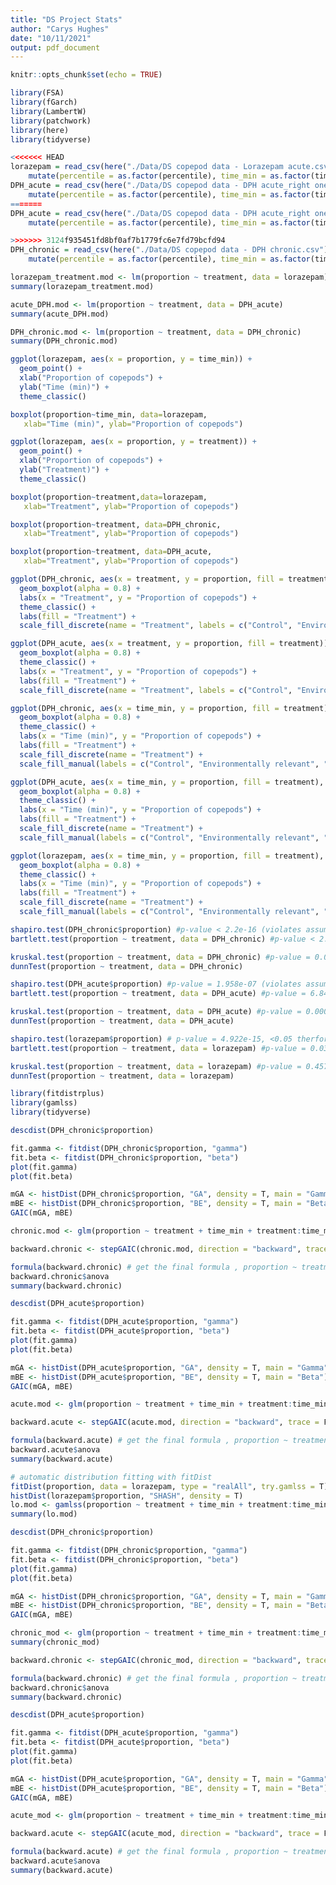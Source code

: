 ```yaml
---
title: "DS Project Stats"
author: "Carys Hughes"
date: "10/11/2021"
output: pdf_document
---
```


```r
knitr::opts_chunk$set(echo = TRUE)
```

```r
library(FSA) 
library(fGarch)
library(LambertW)
library(patchwork)
library(here)
library(tidyverse)
```

```r
<<<<<<< HEAD
lorazepam = read_csv(here("./Data/DS copepod data - Lorazepam acute.csv")) %>%
    mutate(percentile = as.factor(percentile), time_min = as.factor(time_min))
DPH_acute = read_csv(here("./Data/DS copepod data - DPH acute_right one.csv")) %>%
    mutate(percentile = as.factor(percentile), time_min = as.factor(time_min))
=======
DPH_acute = read_csv(here("./Data/DS copepod data - DPH acute_right one.csv")) %>%
    mutate(percentile = as.factor(percentile), time_min = as.factor(time_min))

>>>>>>> 3124f935451fd8bf0af7b1779fc6e7fd79bcfd94
DPH_chronic = read_csv(here("./Data/DS copepod data - DPH chronic.csv")) %>%
    mutate(percentile = as.factor(percentile), time_min = as.factor(time_min))
```



```r
lorazepam_treatment.mod <- lm(proportion ~ treatment, data = lorazepam)
summary(lorazepam_treatment.mod)

acute_DPH.mod <- lm(proportion ~ treatment, data = DPH_acute)
summary(acute_DPH.mod)

DPH_chronic.mod <- lm(proportion ~ treatment, data = DPH_chronic)
summary(DPH_chronic.mod)
```

```r
ggplot(lorazepam, aes(x = proportion, y = time_min)) + 
  geom_point() + 
  xlab("Proportion of copepods") +
  ylab("Time (min)") +
  theme_classic()

boxplot(proportion~time_min, data=lorazepam,
   xlab="Time (min)", ylab="Proportion of copepods")

ggplot(lorazepam, aes(x = proportion, y = treatment)) + 
  geom_point() + 
  xlab("Proportion of copepods") +
  ylab("Treatment)") +
  theme_classic()

boxplot(proportion~treatment,data=lorazepam,
   xlab="Treatment", ylab="Proportion of copepods")
```

```r
boxplot(proportion~treatment, data=DPH_chronic, 
   xlab="Treatment", ylab="Proportion of copepods") 

boxplot(proportion~treatment, data=DPH_acute,
   xlab="Treatment", ylab="Proportion of copepods") 

ggplot(DPH_chronic, aes(x = treatment, y = proportion, fill = treatment)) + 
  geom_boxplot(alpha = 0.8) +
  labs(x = "Treatment", y = "Proportion of copepods") +
  theme_classic() +
  labs(fill = "Treatment") +
  scale_fill_discrete(name = "Treatment", labels = c("Control", "Environmentally relevant", "High"))

ggplot(DPH_acute, aes(x = treatment, y = proportion, fill = treatment)) + 
  geom_boxplot(alpha = 0.8) +
  theme_classic() +
  labs(x = "Treatment", y = "Proportion of copepods") +  
  labs(fill = "Treatment") +
  scale_fill_discrete(name = "Treatment", labels = c("Control", "Environmentally relevant", "High"))

ggplot(DPH_chronic, aes(x = time_min, y = proportion, fill = treatment), xlab="Time (min)", ylab="Proportion of copepods") + 
  geom_boxplot(alpha = 0.8) +
  theme_classic() +
  labs(x = "Time (min)", y = "Proportion of copepods") +   
  labs(fill = "Treatment") +
  scale_fill_discrete(name = "Treatment") +
  scale_fill_manual(labels = c("Control", "Environmentally relevant", "High"), values = c("skyblue1", "palegreen3", "firebrick1")) 

ggplot(DPH_acute, aes(x = time_min, y = proportion, fill = treatment), xlab="Time (min)", ylab="Proportion of copepods") + 
  geom_boxplot(alpha = 0.8) +
  theme_classic() +
  labs(x = "Time (min)", y = "Proportion of copepods") +  
  labs(fill = "Treatment") +
  scale_fill_discrete(name = "Treatment") +
  scale_fill_manual(labels = c("Control", "Environmentally relevant", "High"), values = c("skyblue1", "palegreen3", "firebrick1")) 

ggplot(lorazepam, aes(x = time_min, y = proportion, fill = treatment), xlab="Time (min)", ylab="Proportion of copepods") + 
  geom_boxplot(alpha = 0.8) +
  theme_classic() +
  labs(x = "Time (min)", y = "Proportion of copepods") +  
  labs(fill = "Treatment") +
  scale_fill_discrete(name = "Treatment") +
  scale_fill_manual(labels = c("Control", "Environmentally relevant", "High"), values = c("skyblue1", "palegreen3", "firebrick1")) 
```

```r
shapiro.test(DPH_chronic$proportion) #p-value < 2.2e-16 (violates assumption)
bartlett.test(proportion ~ treatment, data = DPH_chronic) #p-value < 2.2e-16 (violates)

kruskal.test(proportion ~ treatment, data = DPH_chronic) #p-value = 0.0006316
dunnTest(proportion ~ treatment, data = DPH_chronic) 
```

```r
shapiro.test(DPH_acute$proportion) #p-value = 1.958e-07 (violates assumption)
bartlett.test(proportion ~ treatment, data = DPH_acute) #p-value = 6.849e-06 (violates

kruskal.test(proportion ~ treatment, data = DPH_acute) #p-value = 0.0006316
dunnTest(proportion ~ treatment, data = DPH_acute)
```

```r
shapiro.test(lorazepam$proportion) # p-value = 4.922e-15, <0.05 therfore data is significantly different from the normal distribution
bartlett.test(proportion ~ treatment, data = lorazepam) #p-value = 0.03296, equal variences
```
```r
kruskal.test(proportion ~ treatment, data = lorazepam) #p-value = 0.4573
dunnTest(proportion ~ treatment, data = lorazepam) 
```

```r
library(fitdistrplus)
library(gamlss)
library(tidyverse)
```

```r
descdist(DPH_chronic$proportion)

fit.gamma <- fitdist(DPH_chronic$proportion, "gamma")
fit.beta <- fitdist(DPH_chronic$proportion, "beta")
plot(fit.gamma)
plot(fit.beta)

mGA <- histDist(DPH_chronic$proportion, "GA", density = T, main = "Gamma")
mBE <- histDist(DPH_chronic$proportion, "BE", density = T, main = "Beta")
GAIC(mGA, mBE)

chronic.mod <- glm(proportion ~ treatment + time_min + treatment:time_min, family = Gamma(link = "inverse"), data = DPH_chronic) 

backward.chronic <- stepGAIC(chronic.mod, direction = "backward", trace = F)

formula(backward.chronic) # get the final formula , proportion ~ treatment +time_min
backward.chronic$anova 
summary(backward.chronic) 
```

```r
descdist(DPH_acute$proportion)

fit.gamma <- fitdist(DPH_acute$proportion, "gamma")
fit.beta <- fitdist(DPH_acute$proportion, "beta")
plot(fit.gamma)
plot(fit.beta)

mGA <- histDist(DPH_acute$proportion, "GA", density = T, main = "Gamma")
mBE <- histDist(DPH_acute$proportion, "BE", density = T, main = "Beta")
GAIC(mGA, mBE)

acute.mod <- glm(proportion ~ treatment + time_min + treatment:time_min, family = Gamma(link = "inverse"), data = DPH_acute) 

backward.acute <- stepGAIC(acute.mod, direction = "backward", trace = F)

formula(backward.acute) # get the final formula , proportion ~ treatment + time_min
backward.acute$anova 
summary(backward.acute) 
```

```r
# automatic distribution fitting with fitDist
fitDist(proportion, data = lorazepam, type = "realAll", try.gamlss = T) # SHASH distribution 
histDist(lorazepam$proportion, "SHASH", density = T)
lo.mod <- gamlss(proportion ~ treatment + time_min + treatment:time_min, family = SHASH(), data = lorazepam, method = CG())
summary(lo.mod)
```

```r
descdist(DPH_chronic$proportion)

fit.gamma <- fitdist(DPH_chronic$proportion, "gamma")
fit.beta <- fitdist(DPH_chronic$proportion, "beta")
plot(fit.gamma)
plot(fit.beta)

mGA <- histDist(DPH_chronic$proportion, "GA", density = T, main = "Gamma")
mBE <- histDist(DPH_chronic$proportion, "BE", density = T, main = "Beta")
GAIC(mGA, mBE)

chronic_mod <- glm(proportion ~ treatment + time_min + treatment:time_min, family = Gamma(link = "inverse"), data = DPH_chronic) 
summary(chronic_mod)

backward.chronic <- stepGAIC(chronic_mod, direction = "backward", trace = F)

formula(backward.chronic) # get the final formula , proportion ~ treatment +time_min
backward.chronic$anova 
summary(backward.chronic) 
```

```r
descdist(DPH_acute$proportion)

fit.gamma <- fitdist(DPH_acute$proportion, "gamma")
fit.beta <- fitdist(DPH_acute$proportion, "beta")
plot(fit.gamma)
plot(fit.beta)

mGA <- histDist(DPH_acute$proportion, "GA", density = T, main = "Gamma")
mBE <- histDist(DPH_acute$proportion, "BE", density = T, main = "Beta")
GAIC(mGA, mBE)

acute_mod <- glm(proportion ~ treatment + time_min + treatment:time_min, family = Gamma(link = "inverse"), data = DPH_acute) 

backward.acute <- stepGAIC(acute_mod, direction = "backward", trace = F)

formula(backward.acute) # get the final formula , proportion ~ treatment + time_min
backward.acute$anova 
summary(backward.acute) 
```


